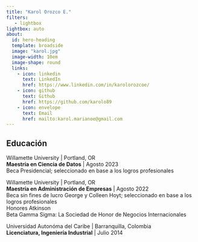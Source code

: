 ```yaml
---
title: "Karol Orozco E."
filters:
   - lightbox
lightbox: auto
about:
  id: hero-heading
  template: broadside
  image: "karol.jpg"
  image-width: 10em
  image-shape: round
  links:
    - icon: linkedin
      text: LinkedIn
      href: https://www.linkedin.com/in/karolorozcoe/
    - icon: github
      text: Github
      href: https://github.com/karolo89
    - icon: envelope
      text: Email
      href: mailto:karol.marianoe@gmail.com
---
```


::: {#hero-heading}
## Educación

Willamette University \| Portland, OR\
**Maestría en Ciencia de Datos** \| Agosto 2023\
Beca Presidencial; seleccionado en base a los logros profesionales\

Willamette University \| Portland, OR\
**Maestría en Administración de Empresas** \| Agosto 2022\
Beca sin fines de lucro George y Colleen Hoyt; seleccionado en base a los logros profesionales\
Honores Atkinson\
Beta Gamma Sigma: La Sociedad de Honor de Negocios Internacionales\

Universidad Autonóma del Caribe \| Barranquilla, Colombia\
**Licenciatura, Ingeniería Industrial** \| Julio 2014\
:::
